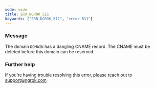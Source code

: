 ```yaml
---
mode: wide
title: ERR_NGROK_511
keywords: ["ERR_NGROK_511", "error 511"]
---
```



### Message

The domain `DOMAIN` has a dangling CNAME record. The CNAME must be deleted before this domain can be reserved.

<ErrorDetails />

### Further help

If you're having trouble resolving this error, please reach out to [support@ngrok.com](mailto:support@ngrok.com?subject=Help%20with%20ERR_NGROK_511)
